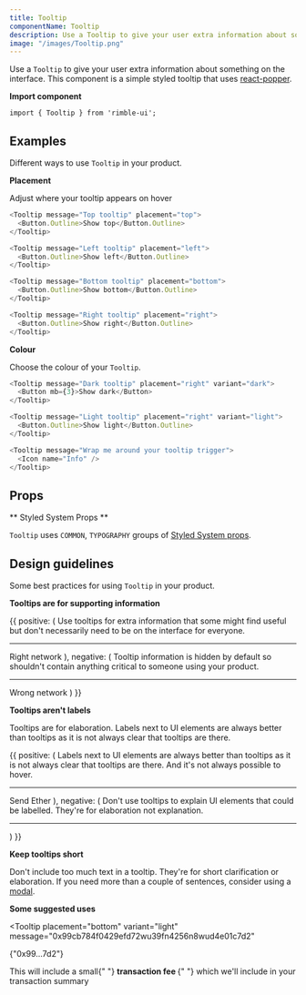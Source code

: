 ```yaml
---
title: Tooltip
componentName: Tooltip
description: Use a Tooltip to give your user extra information about something on the interface. This component is a simple styled tooltip that uses react-popper.
image: "/images/Tooltip.png"
---
```


Use a `Tooltip` to give your user extra information about something on the interface. This component is a simple styled tooltip that uses [react-popper](https://github.com/d8660091/react-popper).

**Import component**

```
import { Tooltip } from 'rimble-ui';
```

## Examples

Different ways to use `Tooltip` in your product.

**Placement**

Adjust where your tooltip appears on hover

```js is=react-live
<Tooltip message="Top tooltip" placement="top">
  <Button.Outline>Show top</Button.Outline>
</Tooltip>
```

```js is=react-live
<Tooltip message="Left tooltip" placement="left">
  <Button.Outline>Show left</Button.Outline>
</Tooltip>
```

```js is=react-live
<Tooltip message="Bottom tooltip" placement="bottom">
  <Button.Outline>Show bottom</Button.Outline>
</Tooltip>
```

```js is=react-live
<Tooltip message="Right tooltip" placement="right">
  <Button.Outline>Show right</Button.Outline>
</Tooltip>
```

**Colour**

Choose the colour of your `Tooltip`.

```js is=react-live
<Tooltip message="Dark tooltip" placement="right" variant="dark">
  <Button mb={3}>Show dark</Button>
</Tooltip>
```

```js is=react-live
<Tooltip message="Light tooltip" placement="right" variant="light">
  <Button.Outline>Show light</Button.Outline>
</Tooltip>
```

```js is=react-live
<Tooltip message="Wrap me around your tooltip trigger">
  <Icon name="Info" />
</Tooltip>
```

## Props

<PropsTable propMetaData={props.propMetaData} />

** Styled System Props **

`Tooltip` uses `COMMON`, `TYPOGRAPHY` groups of [Styled System props](/components/rimble-ui/system-props).

## Design guidelines

Some best practices for using `Tooltip` in your product.

**Tooltips are for supporting information**

<DoDont>
  {{
    positive: (
      <Box>
        <Text
          fontSize={1}
          mb={3}
        >
           Use tooltips for extra information that some might find useful but don't necessarily need to be on the interface for everyone.
        </Text>
        <hr color="#f4f4f4"/>
        <Tooltip
          placement="right"
          variant="dark"
          message="You're on the Rinkeby network"
        >
          <Button.Text
            icon="Check"
            mt={3}
          >
              Right network
          </Button.Text>
        </Tooltip>
      </Box>
    ),
    negative: (
      <Box>
        <Text
          fontSize={1}
          mb={3}
        >
           Tooltip information is hidden by default so shouldn't contain anything critical to someone using your product.
        </Text>
        <hr color="#f4f4f4"/>
        <Tooltip
          placement="right"
          variant="dark"
          message="To use this dapp you must be on the Rinkeby network"
        >
          <Button.Text
            icon="Warning"
            mt={3}>
              Wrong network
          </Button.Text>
        </Tooltip>
      </Box>
    )
  }}
</DoDont>

**Tooltips aren't labels**

Tooltips are for elaboration. Labels next to UI elements are always better than tooltips as it is not always clear that tooltips are there.

<DoDont>
  {{
    positive: (
      <Box>
        <Text
          fontSize={1}
          mb={3}
        >
           Labels next to UI elements are always better than tooltips as it is not always clear that tooltips are there. And it's not always possible to hover.
        </Text>
        <hr color="#f4f4f4"/>
        <Tooltip
          placement="bottom"
          variant="light"
          message="This will start the transaction"
        >
          <Button.Outline
            icon="Send"
            mt={3}
          >
            Send Ether
          </Button.Outline>
        </Tooltip>
      </Box>
    ),
    negative: (
      <Box>
        <Text
          fontSize={1}
          mb={3}
        >
           Don't use tooltips to explain UI elements that could be labelled. They're for elaboration not explanation.
        </Text>
        <hr color="#f4f4f4"/>
        <Tooltip placement="bottom" variant="light" message="Send Ether">
          <Button.Outline
            icon="Send"
            mt={3}
          />
        </Tooltip>
      </Box>
    )
  }}
</DoDont>

**Keep tooltips short**

Don't include too much text in a tooltip. They're for short clarification or elaboration. If you need more than a couple of sentences, consider using a [modal](/components/rimble-ui/Modal).

**Some suggested uses**

<Tooltip
  placement="bottom"
  variant="light"
  message="0x99cb784f0429efd72wu39fn4256n8wud4e01c7d2"
>
  <Pill>{"0x99...7d2"}</Pill>
</Tooltip>

<Text mt={3}>
  This will include a small{" "}
  <Tooltip message="This pays for your transaction to be added to the blockchain">
    <strong>transaction fee </strong>
  </Tooltip>{" "}
  which we'll include in your transaction summary
</Text>

